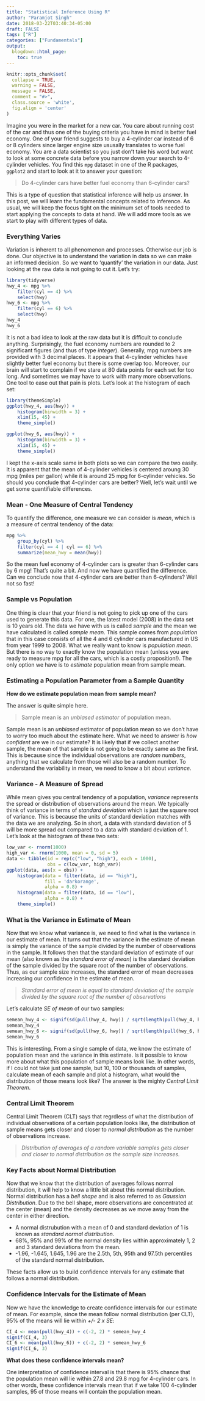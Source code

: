 ```yaml
---
title: "Statistical Inference Using R"
author: "Paramjot Singh"
date: 2018-03-22T03:40:34-05:00
draft: FALSE
tags: ["R"]
categories: ["Fundamentals"]
output:
  blogdown::html_page:
    toc: true
---
```


```r
knitr::opts_chunk$set(
  collapse = TRUE,
  warning = FALSE,
  message = FALSE,
  comment = "#>",
  class.source = 'white',
  fig.align = 'center'
)
```
Imagine you were in the market for a new car. You care about running cost of the car and thus one of the buying criteria you have in mind is better fuel economy. One of your friend suggests to buy a 4-cylinder car instead of 6 or 8 cylinders since larger engine size ususally translates to worse fuel economy. You are a data scientist so you just don't take his word but want to look at some concrete data before you narrow down your search to 4-cylinder vehicles. You find this `mpg` dataset in one of the R packages, `ggplot2` and start to look at it to answer your question:

> Do 4-cylinder cars have better fuel economy than 6-cylinder cars?

This is a type of question that statistical inference will help us answer. In this post, we will learn the fundamental concepts related to inference. As usual, we will keep the focus tight on the minimum set of tools needed to start applying the concepts to data at hand. We will add more tools as we start to play with different types of data.

### Everything Varies
Variation is inherent to all phenomenon and processes. Otherwise our job is done. Our objective is to understand the variation in data so we can make an informed decision. So we want to 'quantify' the variation in our data. Just looking at the raw data is not going to cut it. Let's try:

```r
library(tidyverse)
hwy_4 <- mpg %>% 
    filter(cyl == 4) %>% 
    select(hwy)
hwy_6 <- mpg %>% 
    filter(cyl == 6) %>% 
    select(hwy)
hwy_4
hwy_6
```

It is not a bad idea to look at the raw data but it is difficult to conclude anything. Surprisingly, the fuel economy numbers are rounded to 2 significant figures (and thus of type *integer*). Generally, mpg numbers are provided with 3 decimal places. It appears that 4-cylinder vehicles have slightly better fuel economy but there is some overlap too. Moreover, our brain will start to complain if we stare at 80 data points for each set for too long. And sometimes we may have to work with many more observations. One tool to ease out that pain is plots. Let's look at the histogram of each set:

```r
library(themeSimple)
ggplot(hwy_4, aes(hwy)) +
    histogram(binwidth = 3) + 
    xlim(15, 45) +
    theme_simple()

ggplot(hwy_6, aes(hwy)) +
    histogram(binwidth = 3) +
    xlim(15, 45) +
    theme_simple()
```
I kept the x-axis scale same in both plots so we can compare the two easily. It is apparent that the mean of 4-cylinder vehicles is centered aroung 30 mpg (miles per gallon) while it is around 25 mpg for 6-cylinder vehicles. So should you conclude that 4-cylinder cars are better? Well, let's wait until we get some quantifiable differences.

### Mean - One Measure of Central Tendency
To quantify the difference, one measure we can consider is *mean*, which is a measure of central tendency of the data:

```r
mpg %>% 
    group_by(cyl) %>%
    filter(cyl == 4 | cyl == 6) %>%
    summarize(mean_hwy = mean(hwy))
```
So the mean fuel economy of 4-cylinder cars is greater than 6-cylinder cars by 6 mpg! That's quite a bit. And now we have quantified the difference. Can we conclude now that 4-cylinder cars are better than 6-cylinders? Well not so fast!

### Sample vs Population
One thing is clear that your friend is not going to pick up one of the cars used to generate this data. For one, the latest model (2008) in the data set is 10 years old. The data we have with us is called *sample* and the mean we have calculated is called *sample mean*. This sample comes from *population* that in this case consists of all the 4 and 6 cylinder cars manufactured in US from year 1999 to 2008. What we really want to know is *population mean*. But there is no way to exactly know the population mean (unless you are ready to measure mpg for all the cars, which is a costly proposition!). The only option we have is to *estimate* population mean from sample mean. 

### Estimating a Population Parameter from a Sample Quantity
**How do we estimate population mean from sample mean?**

The answer is quite simple here.

> Sample mean is an *unbiased estimator* of population mean.

Sample mean is an *unbiased* estimator of population mean so we don't have to worry too much about the estimate here. What we need to answer is *how confident* are we in our estimate? It is likely that if we collect another sample, the mean of that sample is not going to be exactly same as the first. This is because since the individual observations are *random numbers*, anything that we calculate from those will also be a random number. To understand the variability in mean, we need to know a bit about *variance*.

### Variance - A Measure of Spread
While mean gives you central tendency of a population, *variance* represents the spread or distribution of observations around the mean. We typically think of variance in terms of *standard deviation* which is just the square root of variance. This is because the units of standard deviation matches with the data we are analyzing. So in short, a data with standard deviation of 5 will be more spread out compared to a data with standard deviation of 1. Let's look at the histogram of these two sets:

```r
low_var <- rnorm(1000)
high_var <- rnorm(1000, mean = 0, sd = 5)
data <- tibble(id = rep(c("low", "high"), each = 1000), 
               obs = c(low_var, high_var))
ggplot(data, aes(x = obs)) +
    histogram(data = filter(data, id == "high"), 
              fill = 'darkorange', 
              alpha = 0.8) +
    histogram(data = filter(data, id == "low"), 
              alpha = 0.8) +
    theme_simple()
```

### What is the Variance in Estimate of Mean
Now that we know what variance is, we need to find what is the variance in our estimate of mean. It turns out that the variance in the estimate of mean is simply the variance of the sample divided by the number of observations in the sample. It follows then that the standard deviation of estimate of our mean (also known as the *standard error of mean*) is the standard deviation of the sample divided by the square root of the number of observations. Thus, as our sample size increases, the standard error of mean decreases increasing our confidence in the estimate of mean.

> *Standard error of mean is equal to standard deviation of the sample divided by the square root of the number of observations*

Let's calculate *SE of mean* of our two samples:

```r
semean_hwy_4 <- signif(sd(pull(hwy_4, hwy)) / sqrt(length(pull(hwy_4, hwy))), 3)
semean_hwy_4
semean_hwy_6 <- signif(sd(pull(hwy_6, hwy)) / sqrt(length(pull(hwy_6, hwy))), 3)
semean_hwy_6
```

This is interesting. From a single sample of data, we know the estimate of population mean and the variance in this estimate. Is it possible to know more about what this population of sample means look like. In other words, if I could not take just one sample, but 10, 100 or thousands  of samples, calculate mean of each sample and plot a histogram, what would the distribution of those means look like? The answer is the mighty *Central Limit Theorem*.

### Central Limit Theorem
Central Limit Theorem (CLT) says that regrdless of what the distribution of individual observations of a certain population looks like, the distribution of sample means gets closer and closer to *normal distribution* as the number of observations increase. 

> *Distribution of averages of a random variable samples gets closer and closer to normal distribution as the sample size increases.*

### Key Facts about Normal Distribution
Now that we know that the distribution of averages follows normal distribution, it will help to know a little bit about this normal distribution. Normal distribution has a *bell shape* and is also referred to as *Gaussian Distribution*. Due to the bell shape, more observations are concentrated at the center (mean) and the density decreases as we move away from the center in either direction.

* A normal distrubution with a mean of 0 and standard deviation of 1 is known as *standard normal distribution*.
* 68%, 95% and 99% of the normal density lies within approximately 1, 2 and 3 standard deviations from the mean.
* -1.96, -1.645, 1.645, 1.96 are the 2.5th, 5th, 95th and 97.5th percentiles of the standard normal distribution.

These facts allow us to build confidence intervals for any estimate that follows a normal distribution.

### Confidence Intervals for the Estimate of Mean
Now we have the knowledge to create confidence intervals for our estimate of mean. For example, since the mean follow normal distribution (per CLT), 95% of the means will lie within *+/- 2 x SE*:

```r
CI_4 <- mean(pull(hwy_4)) + c(-2, 2) * semean_hwy_4
signif(CI_4, 3)
CI_6 <- mean(pull(hwy_6)) + c(-2, 2) * semean_hwy_6
signif(CI_6, 3)
```
**What does these confidence intervals mean?**

One interpretation of confidence interval is that there is 95% chance that the population mean will lie within 27.8 and 29.8 mpg for 4-cylinder cars. In other words, these confidence intervals mean that if we take 100 4-cylinder samples, 95 of those means will contain the population mean. 
